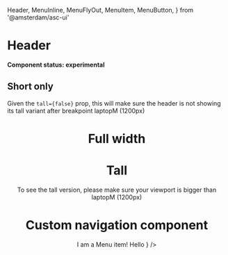   Header,
  MenuInline,
  MenuFlyOut,
  MenuItem,
  MenuButton,
} from '@amsterdam/asc-ui'

<Meta title="UI/Header" component={Header} />

# Header

**Component status: experimental**

## Short only

Given the `tall={false}` prop, this will make sure the header is not showing its tall variant after breakpoint laptopM (1200px)

<Preview>
  <Story name="Short only">
    <React.Fragment>
      <Header tall={false} title="Some title" fullWidth={false} />
    </React.Fragment>
  </Story>
</Preview>

# Full width

<Preview>
  <Story name="Full width">
    <React.Fragment>
      <Header tall={false} title="Some title" fullWidth />
    </React.Fragment>
  </Story>
</Preview>

# Tall

To see the tall version, please make sure your viewport is bigger than laptopM (1200px)

<Preview>
  <Story name="Tall">
    <React.Fragment>
      <Header tall title="Some title" fullWidth={false} />
    </React.Fragment>
  </Story>
</Preview>

# Custom navigation component

<Preview>
  <Story name="Custom navigation component">
    <React.Fragment>
      <Header
        tall
        title="Some title"
        navigation={
          <MenuInline>
            <MenuItem>
              <MenuButton forwardedAs="a" href="/" active>
                I am a Menu item!
              </MenuButton>
            </MenuItem>
            <MenuFlyOut label="I'm a Menu item with children!">
              <MenuItem>
                <MenuButton forwardedAs="a" href="/" active>
                  Hello
                </MenuButton>
              </MenuItem>
            </MenuFlyOut>
          </MenuInline>
        }
      />
    </React.Fragment>
  </Story>
</Preview>
